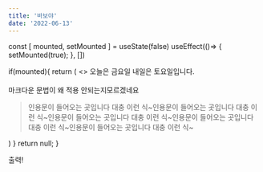 ```yaml
---
title: '바보야'
date: '2022-06-13'
---
```


  const [ mounted, setMounted ] = useState(false)
  useEffect(()=> {
    setMounted(true);
  }, [])

  if(mounted){
  return (
    <>
      <RoughNotationGroup show>
오늘은 <RoughNotation type="highlight" color="palevioletred" order="3">금요일</RoughNotation>
내일은 <RoughNotation type="box" color="#a3fbf6" order="2">토요일</RoughNotation>입니다.<br/>    
마크다운 문법이 왜 적용 안되는지<RoughNotation type="underline" color="darkorange" order="1">모르겠네요</RoughNotation>
<div className="m-6">
  <RoughNotation type="bracket" brackets={["left", "right"]} strokeWidth="3"  color="black">
    <blockquote>인용문이 들어오는 곳입니다 대충 이런 식~인용문이 들어오는 곳입니다 대충 이런 식~인용문이 들어오는 곳입니다 대충 이런 식~인용문이 들어오는 곳입니다 대충 이런 식~인용문이 들어오는 곳입니다 대충 이런 식~</blockquote>
  </RoughNotation>
</div>
</RoughNotationGroup>
    </>
  )
  }
  return null;
}

출력! <abc />
